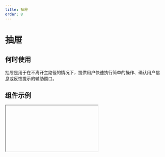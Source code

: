 ```yaml
---
title: 抽屉
order: 8
---
```


# 抽屉

## 何时使用

抽屉是用于在不离开主路径的情况下，提供用户快速执行简单的操作、确认用户信息或反馈提示的辅助窗口。

## 组件示例


<Iframe url="https://www.aliwork.com/developer/drawer-v2?isRenderNav=false" />

## 组件属性


<AttrTable
  dataSource={[
    {
      attr: '标题',
      code: 'title',
      type: 'String',
      demo: '"标题"',
      dafault: '',
      desc: '',
    },
    {
      attr: '宽度',
      code: 'width',
      type: 'String',
      demo: '"520px"',
      dafault: '',
      desc: '',
    },
    {
      attr: '高度',
      code: 'height',
      type: 'String',
      demo: '"600px"',
      dafault: '',
      desc: '',
    },
    {
      attr: '是否显示',
      code: 'hasMask',
      type: 'Boolean',
      demo: 'true',
      dafault: '',
      desc: '可选值:true,false',
    },
    {
      attr: '显示遮罩',
      code: 'iconName',
      type: 'String',
      demo: '"add"',
      dafault: '',
      desc: '',
    },
    {
      attr: '弹出位置',
      code: 'placement',
      type: 'String',
      demo: '"top"',
      dafault: '',
      desc: '可选值："top", "bottom", "left", "right" ',
    },
    {
      attr: '关闭方式',
      code: 'closeable',
      type: 'Array',
      demo: '["mask"]',
      dafault: '',
      desc: '可选值："mask", "esc"',
    },
    {
      attr: '显示 footer',
      code: 'footer',
      type: 'Boolean',
      demo: 'true',
      dafault: '',
      desc: '可选值：true,false',
    },
    {
      attr: 'footer 对齐方式',
      code: 'footerAlign',
      type: 'String',
      demo: '"right"',
      dafault: '',
      desc: '可选值："left", "right", "center"',
    },
    {
      attr: 'footer 排列方式',
      code: 'footerActions',
      type: 'String',
      demo: '"ok, cancel"',
      dafault: '',
      desc: '可选值："ok, cancel", "cancel, ok", "ok", "cancel"',
    },
    {
      attr: 'onOk',
      code: 'onOk',
      type: 'Function ',
      demo: `function onOk() {
  console.log('onOk');
}`,
      dafault: '',
      desc: '',
    },
    {
      attr: 'onCancel',
      code: 'onCancel',
      type: 'Function ',
      demo: `function onCancel() {
  console.log('onCancel');
}`,
      dafault: '',
      desc: '',
    },
     {
      attr: 'onClose',
      code: 'onClose',
      type: 'Function ',
      demo: `function onClose() {
  console.log('onClose');
}`,
      dafault: '',
      desc: '',
    },
    {
      attr: 'afterClose',
      code: 'afterClose',
      type: 'Function ',
      demo: `function afterClose() {
  console.log('afterClose');
}`,
      dafault: '',
      desc: '',
    },
           {
      attr: 'afterOpen',
      code: 'afterOpen',
      type: 'Function ',
      demo: `function afterOpen() {
  console.log('afterOpen');
}`,
      dafault: '',
      desc: '',
    },
  ]}
/>
